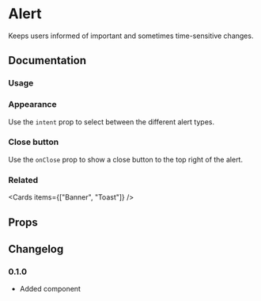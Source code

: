 
# Alert

Keeps users informed of important and sometimes time-sensitive changes.

## Documentation

### Usage

<Demo component={Usage} />

### Appearance

Use the `intent` prop to select between the different alert types.

<Demo component={AppearanceUsage} />

### Close button

Use the `onClose` prop to show a close button to the top right of the alert.

<Demo component={CloseUsage} />

### Related

<Cards items={["Banner", "Toast"]} />

## Props

<PropsTable component={Alert} />

<PropsTable component={AlertTitle} />

<PropsTable component={AlertDescription} />

## Changelog

### 0.1.0

- Added component
